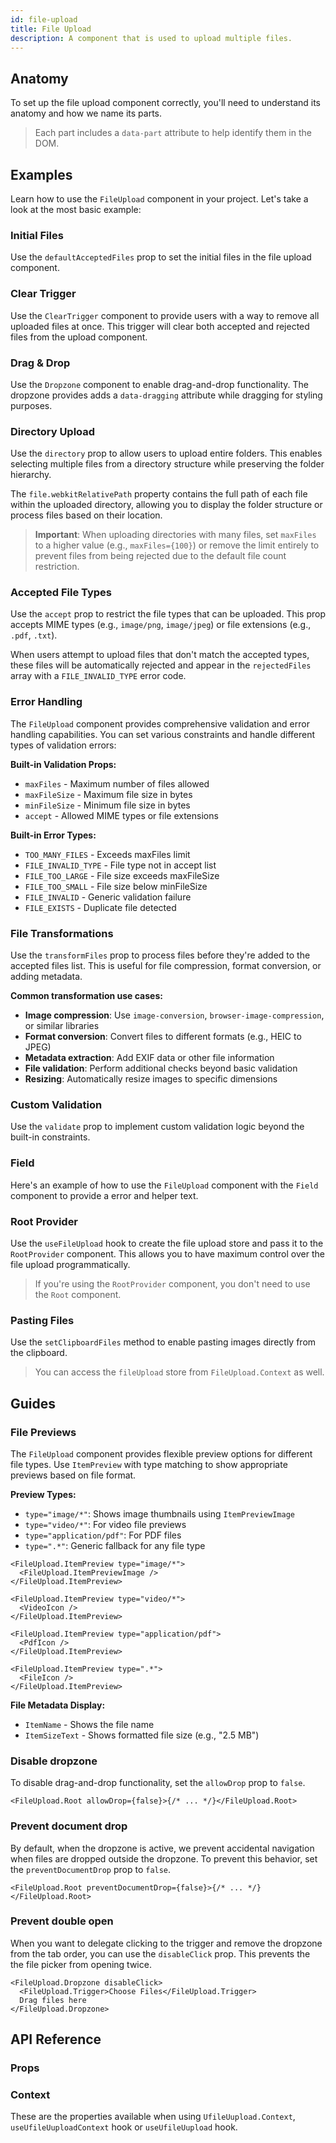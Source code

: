 ```yaml
---
id: file-upload
title: File Upload
description: A component that is used to upload multiple files.
---
```


<ComponentPreview id="FileUpload" />

## Anatomy

To set up the file upload component correctly, you'll need to understand its anatomy and how we name its parts.

> Each part includes a `data-part` attribute to help identify them in the DOM.

<Anatomy id="file-upload" />

## Examples

Learn how to use the `FileUpload` component in your project. Let's take a look at the most basic example:

<Example id="basic" />

### Initial Files

Use the `defaultAcceptedFiles` prop to set the initial files in the file upload component.

<Example id="initial-files" />

### Clear Trigger

Use the `ClearTrigger` component to provide users with a way to remove all uploaded files at once. This trigger will
clear both accepted and rejected files from the upload component.

<Example id="clear-trigger" />

### Drag & Drop

Use the `Dropzone` component to enable drag-and-drop functionality. The dropzone provides adds a `data-dragging`
attribute while dragging for styling purposes.

<Example id="drag-and-drop" />

### Directory Upload

Use the `directory` prop to allow users to upload entire folders. This enables selecting multiple files from a directory
structure while preserving the folder hierarchy.

<Example id="directory-upload" />

The `file.webkitRelativePath` property contains the full path of each file within the uploaded directory, allowing you
to display the folder structure or process files based on their location.

> **Important**: When uploading directories with many files, set `maxFiles` to a higher value (e.g., `maxFiles={100}`)
> or remove the limit entirely to prevent files from being rejected due to the default file count restriction.

### Accepted File Types

Use the `accept` prop to restrict the file types that can be uploaded. This prop accepts MIME types (e.g., `image/png`,
`image/jpeg`) or file extensions (e.g., `.pdf`, `.txt`).

When users attempt to upload files that don't match the accepted types, these files will be automatically rejected and
appear in the `rejectedFiles` array with a `FILE_INVALID_TYPE` error code.

<Example id="accepted-file-types" />

### Error Handling

The `FileUpload` component provides comprehensive validation and error handling capabilities. You can set various
constraints and handle different types of validation errors:

**Built-in Validation Props:**

- `maxFiles` - Maximum number of files allowed
- `maxFileSize` - Maximum file size in bytes
- `minFileSize` - Minimum file size in bytes
- `accept` - Allowed MIME types or file extensions

**Built-in Error Types:**

- `TOO_MANY_FILES` - Exceeds maxFiles limit
- `FILE_INVALID_TYPE` - File type not in accept list
- `FILE_TOO_LARGE` - File size exceeds maxFileSize
- `FILE_TOO_SMALL` - File size below minFileSize
- `FILE_INVALID` - Generic validation failure
- `FILE_EXISTS` - Duplicate file detected

<Example id="error-handling" />

### File Transformations

Use the `transformFiles` prop to process files before they're added to the accepted files list. This is useful for file
compression, format conversion, or adding metadata.

**Common transformation use cases:**

- **Image compression**: Use `image-conversion`, `browser-image-compression`, or similar libraries
- **Format conversion**: Convert files to different formats (e.g., HEIC to JPEG)
- **Metadata extraction**: Add EXIF data or other file information
- **File validation**: Perform additional checks beyond basic validation
- **Resizing**: Automatically resize images to specific dimensions

<Example id="file-transformations" />

### Custom Validation

Use the `validate` prop to implement custom validation logic beyond the built-in constraints.

<Example id="validation" />

### Field

Here's an example of how to use the `FileUpload` component with the `Field` component to provide a error and helper
text.

<Example id="with-field" />

### Root Provider

Use the `useFileUpload` hook to create the file upload store and pass it to the `RootProvider` component. This allows
you to have maximum control over the file upload programmatically.

> If you're using the `RootProvider` component, you don't need to use the `Root` component.

<Example id="root-provider" />

### Pasting Files

Use the `setClipboardFiles` method to enable pasting images directly from the clipboard.

> You can access the `fileUpload` store from `FileUpload.Context` as well.

<Example id="with-paste" />

## Guides

### File Previews

The `FileUpload` component provides flexible preview options for different file types. Use `ItemPreview` with type
matching to show appropriate previews based on file format.

**Preview Types:**

- `type="image/*"`: Shows image thumbnails using `ItemPreviewImage`
- `type="video/*"`: For video file previews
- `type="application/pdf"`: For PDF files
- `type=".*"`: Generic fallback for any file type

```tsx
<FileUpload.ItemPreview type="image/*">
  <FileUpload.ItemPreviewImage />
</FileUpload.ItemPreview>

<FileUpload.ItemPreview type="video/*">
  <VideoIcon />
</FileUpload.ItemPreview>

<FileUpload.ItemPreview type="application/pdf">
  <PdfIcon />
</FileUpload.ItemPreview>

<FileUpload.ItemPreview type=".*">
  <FileIcon />
</FileUpload.ItemPreview>
```

**File Metadata Display:**

- `ItemName` - Shows the file name
- `ItemSizeText` - Shows formatted file size (e.g., "2.5 MB")

### Disable dropzone

To disable drag-and-drop functionality, set the `allowDrop` prop to `false`.

```tsx
<FileUpload.Root allowDrop={false}>{/* ... */}</FileUpload.Root>
```

### Prevent document drop

By default, when the dropzone is active, we prevent accidental navigation when files are dropped outside the dropzone.
To prevent this behavior, set the `preventDocumentDrop` prop to `false`.

```tsx
<FileUpload.Root preventDocumentDrop={false}>{/* ... */}</FileUpload.Root>
```

### Prevent double open

When you want to delegate clicking to the trigger and remove the dropzone from the tab order, you can use the
`disableClick` prop. This prevents the the file picker from opening twice.

```tsx
<FileUpload.Dropzone disableClick>
  <FileUpload.Trigger>Choose Files</FileUpload.Trigger>
  Drag files here
</FileUpload.Dropzone>
```

## API Reference

### Props

<ComponentTypes id="file-upload" />

### Context

These are the properties available when using `UfileUupload.Context`, `useUfileUuploadContext` hook or `useUfileUupload` hook.

<ContextType id="file-upload" />
